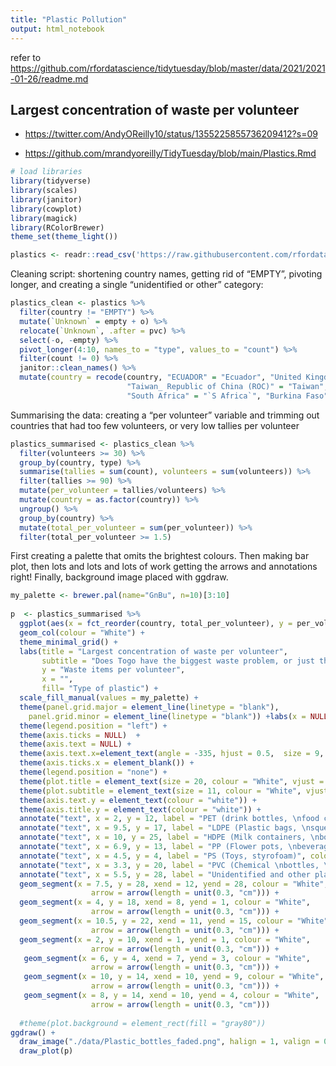 ```yaml
---
title: "Plastic Pollution"
output: html_notebook
---
```


refer to <https://github.com/rfordatascience/tidytuesday/blob/master/data/2021/2021-01-26/readme.md>

## Largest concentration of waste per volunteer

-   <https://twitter.com/AndyOReilly10/status/1355225855736209412?s=09>

-   <https://github.com/mrandyoreilly/TidyTuesday/blob/main/Plastics.Rmd>

```r
# load libraries
library(tidyverse)
library(scales)
library(janitor)
library(cowplot)
library(magick)
library(RColorBrewer)
theme_set(theme_light())
```

```r
plastics <- readr::read_csv('https://raw.githubusercontent.com/rfordatascience/tidytuesday/master/data/2021/2021-01-26/plastics.csv')
```

Cleaning script: shortening country names, getting rid of "EMPTY", pivoting longer, and creating a single "unidentified or other" category:

```r
plastics_clean <- plastics %>% 
  filter(country != "EMPTY") %>% 
  mutate(`Unknown` = empty + o) %>% 
  relocate(`Unknown`, .after = pvc) %>% 
  select(-o, -empty) %>% 
  pivot_longer(4:10, names_to = "type", values_to = "count") %>% 
  filter(count != 0) %>% 
  janitor::clean_names() %>% 
  mutate(country = recode(country, "ECUADOR" = "Ecuador", "United Kingdom of Great Britain & Northern Ireland" = "UK",
                          "Taiwan_ Republic of China (ROC)" = "Taiwan", "NIGERIA" = "Nigeria", 
                          "South Africa" = "`S Africa`", "Burkina Faso" = "`B Faso`"))
```

Summarising the data: creating a "per volunteer" variable and trimming out countries that had too few volunteers, or very low tallies per volunteer

```r
plastics_summarised <- plastics_clean %>% 
  filter(volunteers >= 30) %>% 
  group_by(country, type) %>% 
  summarise(tallies = sum(count), volunteers = sum(volunteers)) %>% 
  filter(tallies >= 90) %>% 
  mutate(per_volunteer = tallies/volunteers) %>% 
  mutate(country = as.factor(country)) %>% 
  ungroup() %>% 
  group_by(country) %>% 
  mutate(total_per_volunteer = sum(per_volunteer)) %>% 
  filter(total_per_volunteer >= 1.5)
```

First creating a palette that omits the brightest colours. Then making bar plot, then lots and lots and lots of work getting the arrows and annotations right! Finally, background image placed with ggdraw.

```r
my_palette <- brewer.pal(name="GnBu", n=10)[3:10]
 
p  <- plastics_summarised %>% 
  ggplot(aes(x = fct_reorder(country, total_per_volunteer), y = per_volunteer, fill = type)) +
  geom_col(colour = "White") +
  theme_minimal_grid() +
  labs(title = "Largest concentration of waste per volunteer",
       subtitle = "Does Togo have the biggest waste problem, or just the busiest volunteers?",
       y = "Waste items per volunteer",
       x = "",
       fill= "Type of plastic") +
  scale_fill_manual(values = my_palette) +
  theme(panel.grid.major = element_line(linetype = "blank"), 
    panel.grid.minor = element_line(linetype = "blank")) +labs(x = NULL) +
  theme(legend.position = "left") +
  theme(axis.ticks = NULL)  +
  theme(axis.text = NULL) +
  theme(axis.text.x=element_text(angle = -335, hjust = 0.5,  size = 9, colour = "white")) +
  theme(axis.ticks.x = element_blank()) +
  theme(legend.position = "none") +
  theme(plot.title = element_text(size = 20, colour = "White", vjust = -5)) +
  theme(plot.subtitle = element_text(size = 11, colour = "White", vjust = -8.5)) +
  theme(axis.text.y = element_text(colour = "white")) +
  theme(axis.title.y = element_text(colour = "white")) +
  annotate("text", x = 2, y = 12, label = "PET (drink bottles, \nfood containers)", colour = "White") +
  annotate("text", x = 9.5, y = 17, label = "LDPE (Plastic bags, \nsqueeze bottles", colour = "White")+
  annotate("text", x = 10, y = 25, label = "HDPE (Milk containers, \nbottle tops)", colour = "White") +
  annotate("text", x = 6.9, y = 13, label = "PP (Flower pots, \nbeverage cups", colour = "White") +
  annotate("text", x = 4.5, y = 4, label = "PS (Toys, styrofoam)", colour = "White") +
  annotate("text", x = 3.3, y = 20, label = "PVC (Chemical \nbottles, \nplumbing)", colour = "White") +
  annotate("text", x = 5.5, y = 28, label = "Unidentified and other plastics", color = "white") +
  geom_segment(x = 7.5, y = 28, xend = 12, yend = 28, colour = "White", 
                  arrow = arrow(length = unit(0.3, "cm"))) +
  geom_segment(x = 4, y = 18, xend = 8, yend = 1, colour = "White",
                  arrow = arrow(length = unit(0.3, "cm"))) +
  geom_segment(x = 10.5, y = 22, xend = 11, yend = 15, colour = "White",
                  arrow = arrow(length = unit(0.3, "cm"))) +
  geom_segment(x = 2, y = 10, xend = 1, yend = 1, colour = "White",
                  arrow = arrow(length = unit(0.3, "cm"))) +
   geom_segment(x = 6, y = 4, xend = 7, yend = 3, colour = "White",
                  arrow = arrow(length = unit(0.3, "cm"))) +
   geom_segment(x = 10, y = 14, xend = 10, yend = 9, colour = "White",
                  arrow = arrow(length = unit(0.3, "cm"))) +
   geom_segment(x = 8, y = 14, xend = 10, yend = 4, colour = "White",
                  arrow = arrow(length = unit(0.3, "cm")))
  
  #theme(plot.background = element_rect(fill = "gray80"))
ggdraw() +
  draw_image("./data/Plastic_bottles_faded.png", halign = 1, valign = 0.2, scale = 2)  +
  draw_plot(p)
```
